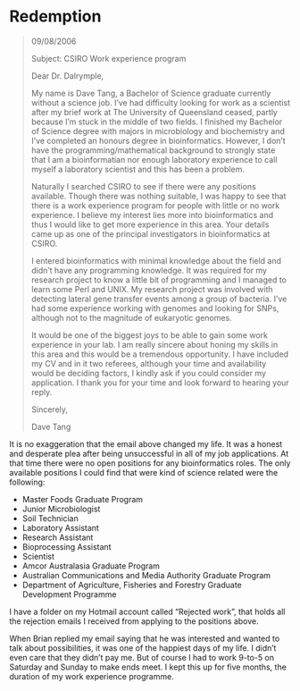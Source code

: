 # Redemption

> 09/08/2006
> 
> Subject: CSIRO Work experience program
> 
> Dear Dr. Dalrymple,
> 
> My name is Dave Tang, a Bachelor of Science graduate currently without a
> science job. I've had difficulty looking for work as a scientist after my
> brief work at The University of Queensland ceased, partly because I'm stuck
> in the middle of two fields. I finished my Bachelor of Science degree with
> majors in microbiology and biochemistry and I've completed an honours degree
> in bioinformatics. However, I don't have the programming/mathematical
> background to strongly state that I am a bioinformatian nor enough
> laboratory experience to call myself a laboratory scientist and this has
> been a problem.
> 
> Naturally I searched CSIRO to see if there were any positions available.
> Though there was nothing suitable, I was happy to see that there is a work
> experience program for people with little or no work experience. I believe
> my interest lies more into bioinformatics and thus I would like to get more
> experience in this area. Your details came up as one of the principal
> investigators in bioinformatics at CSIRO.
> 
> I entered bioinformatics with minimal knowledge about the field and didn't
> have any programming knowledge. It was required for my research project to
> know a little bit of programming and I managed to learn some Perl and UNIX. 
> My research project was involved with detecting lateral gene transfer events
> among a group of bacteria. I've had some experience working with genomes and
> looking for SNPs, although not to the magnitude of eukaryotic genomes.
> 
> It would be one of the biggest joys to be able to gain some work experience
> in your lab. I am really sincere about honing my skills in this area and
> this would be a tremendous opportunity. I have included my CV and in it two
> referees, although your time and availability would be deciding factors, I
> kindly ask if you could consider my application. I thank you for your time
> and look forward to hearing your reply.
> 
> Sincerely,
> 
> Dave Tang

It is no exaggeration that the email above changed my life. It was a honest and
desperate plea after being unsuccessful in all of my job applications. At that
time there were no open positions for any bioinformatics roles. The only
available positions I could find that were kind of science related were the
following:

* Master Foods Graduate Program
* Junior Microbiologist
* Soil Technician
* Laboratory Assistant
* Research Assistant
* Bioprocessing Assistant
* Scientist
* Amcor Australasia Graduate Program
* Australian Communications and Media Authority Graduate Program
* Department of Agriculture, Fisheries and Forestry Graduate Development Programme

I have a folder on my Hotmail account called "Rejected work", that holds all
the rejection emails I received from applying to the positions above.

When Brian replied my email saying that he was interested and wanted to talk
about possibilities, it was one of the happiest days of my life. I didn't even
care that they didn't pay me. But of course I had to work 9-to-5 on Saturday
and Sunday to make ends meet. I kept this up for five months, the duration of
my work experience programme.

